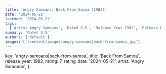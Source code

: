 ```yaml
---
title: 'Angry Samoans: Back From Samoa (1982)'
date: '2024-05-21'
lastmod: '2024-05-21'
tags:
  ['Artist Angry Samoans', 'Rated 3.5', 'Release Year 1982', 'Release Decade 1980']
summary: 'Rated 3.5'
authors: ['default']
images: ['/content/images/angry-samoans|back-from-samoa.jpg']
---
```


  key: 'angry-samoans|back-from-samoa',
  title: 'Back From Samoa',
  release_year: 1982,
  rating: 7,
  rating_date: '2024-05-21',
  artist: 'Angry Samoans',
};

<MusicRating data={data} />

